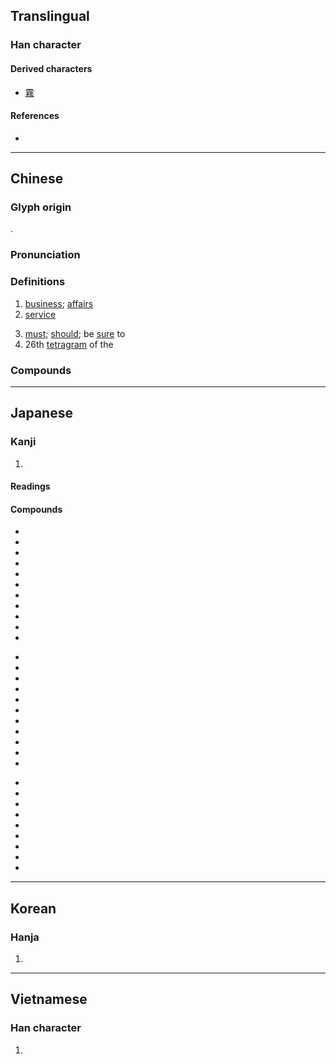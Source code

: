 {{also|务}}
{{character info/new}}
==Translingual==

===Han character===
{{Han char|rn=19|rad=力|as=09|sn=11|four=18227|canj=NHHES,NHOKS|ids=⿰矛务}}

====Derived characters====
* [[霧]]

====References====
* {{Han ref|kx=0148.200|dkj=02394|dj=0334.040|hdz=42765.090|uh=52D9|ud=21209|bh=B0C8|bd=45256}}

----

==Chinese==
{{zh-forms|s=务}}

===Glyph origin===
{{Han etym}}
{{Han compound|敄|力|c1=p|c2=s|t2=strength|ls=psc}}.

===Pronunciation===
{{zh-pron
|m=wù
|c=mou6
|h=pfs=vu
|md=ô
|mn=bū
|w=3vu
|mc=y
|oc=y
|cat=n,adv
}}

===Definitions===
{{zh-hanzi}}

# [[business]]; [[affairs]]
# [[service]]
#: {{zh-x|服務|service}}
# [[must]]; [[should]]; be [[sure]] to
# 26th [[tetragram]] of the {{w|Taixuanjing}}

===Compounds===
{{zh-der|內務|務農|務頭|公務|實務|工業服務|務實|不務正業|單務契約|勞務|勞務出口|務求|告知義務|不知務|務期|不達時務|務本|務力|務腳|司務|上線服務|商務仲裁|不知世務|務實去華|債務|債務人|務必|務外|任務|國務總理|勤務召集|不識時務|就業服務|急務|務實生理|務本抑末|公義務|徇務|國務院|劇務|商務|庶務|帳務|不諳事務|常務|家務事|務須|國務|國務會議|工務局|分務|勤務員|公務人員|事務|國務卿|常務委員|家務|公務員|事務所|學務|外務|勞動服務|售後服務|塵務|俗務|世務|大務|外務員|官務|報務|大小事務|勤務|叫醒服務|勤務兵|乘務員|事務官|先務|僑務|不急之務|業務會報|本務|毛舉細務|教務長|服務證|服務業|校務|機務|業務|特務|服務生|服務社|服務連鎖|業務員|瑣務|戰地政務|正務|捨近務遠|稅務人員|撥接服務|港務局|捐華務實|法務部|稅務司|稅務|社會服務|服務|政務|承務|洋務|村務酒|當務之急|社區服務|教務|林務|法務|時務|業務公電|會務|服務員|港務|服務臺|碎務|洋務運動|盡義務|河務|教務主任|村務|服務處|服務站|樹德務滋|知時識務|服務規程|政務官|政務委員|成務|黨務|警務|醫務扶助|警察勤務|義務教育|部務|財務|陳言務去|醫務|識時務|航務|財務報表|賣務場|財務管理|總務|貪多務得|郵務員|義務|鹽務總局|鹽務|鹺務|邊務|醫務人員|鬧家務|農務|要務|雙務契約|識時達務|軍務|除惡務盡|除惡務本|防務|開物成務|雜務|諸務叢脞|選務|酒務|警務處|話務員|職務|虛談廢務|船務|義務兵}}

----

==Japanese==

===Kanji===
{{ja-kanji|grade=5|rs=力09}}

# {{defn|lang=ja|sort=力09}}

====Readings====
{{ja-readings
|goon=む
|kanon=ぶ
|kun=つと-める, つと-まる
}}

====Compounds====
{{top3}}
* {{ja-r|役務|えきむ}}
* {{ja-r|外務員|がいむいん}}
* {{ja-r|外務省|がいむしょう}}
* {{ja-r|義務|ぎむ}}
* {{ja-r|教務|きょうむ}}
* {{ja-r|業務|ぎょうむ}}
* {{ja-r|勤務|きんむ}}
* {{ja-r|公務|こうむ}}
* {{ja-r|公務員|こうむいん}}
* {{ja-r|校務員|こうむいん}}
* {{ja-r|債務|さいむ}}
{{mid3}}
* {{ja-r|財務|ざいむ}}
* {{ja-r|財務省|ざいむしょう}}
* {{ja-r|雑務|ざつむ}}
* {{ja-r|残務|ざんむ}}
* {{ja-r|事務|じむ}}
* {{ja-r|実務|じつむ}}
* {{ja-r|職務|しょくむ}}
* {{ja-r|庶務|しょむ}}
* {{ja-r|政務|せいむ}}
* {{ja-r|責務|せきむ}}
* {{ja-r|総務|そうむ}}
{{mid3}}
* {{ja-r|総務省|そうむしょう}}
* {{ja-r|担務|たんむ}}
* {{ja-r|内務省|ないむしょう}}
* {{ja-r|任務|にんむ}}
* {{ja-r|服務|ふくむ}}
* {{ja-r|法務|ほうむ}}
* {{ja-r|用務|ようむ}}
* {{ja-r|用務員|ようむいん}}
* {{ja-r|労務|ろうむ}}
{{bottom}}

----

==Korean==

===Hanja===
{{ko-hanja|hangeul=무|rv=mu|mr=mu}}

# {{defn|lang=ko|sort=力09}}

----

==Vietnamese==

===Han character===
{{vi-hantu|[[vụ]], [[kiết]]|rs=力09}}

# {{defn|lang=vi|sort=力09}}